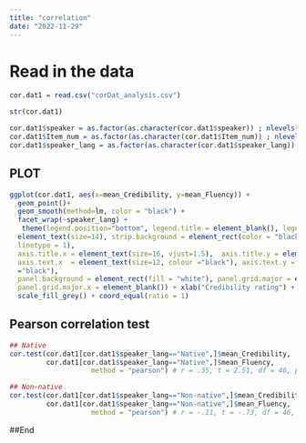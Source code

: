 ---
title: "correlation"
date: "2022-11-29"
---

# Read in the data
```{r}
cor.dat1 = read.csv("corDat_analysis.csv")

str(cor.dat1)

cor.dat1$speaker = as.factor(as.character(cor.dat1$speaker)) ; nlevels(cor.dat1$speaker) # 4 talkers (correct number)
cor.dat1$Item_num = as.factor(as.character(cor.dat1$Item_num)) ; nlevels(cor.dat1$Item_num) # 24 items
cor.dat1$speaker_lang = as.factor(as.character(cor.dat1$speaker_lang)) ; nlevels(cor.dat1$speaker_lang) # 2 levels
```

## PLOT
```{r}
ggplot(cor.dat1, aes(x=mean_Credibility, y=mean_Fluency)) + 
  geom_point()+
  geom_smooth(method=lm, color = "black") +
  facet_wrap(~speaker_lang) +
   theme(legend.position="bottom", legend.title = element_blank(), legend.text=element_text(size=12), strip.text = 
  element_text(size=14), strip.background = element_rect(color = "black", fill = "white",size = 0.8, 
  linetype = 1),
  axis.title.x = element_text(size=16, vjust=1.5),  axis.title.y = element_text(size=16, vjust=1.5), 
  axis.text.x  = element_text(size=12, colour ="black"), axis.text.y = element_text(size=12, colour 
  ="black"), 
  panel.background = element_rect(fill = "white"), panel.grid.major = element_line(colour = "gray"), 
  panel.grid.major.x = element_blank()) + xlab("Credibility rating") + ylab("Fluency rating") +
  scale_fill_grey() + coord_equal(ratio = 1)
```


## Pearson correlation test
```{r}
## Native
cor.test(cor.dat1[cor.dat1$speaker_lang=="Native",]$mean_Credibility, 
         cor.dat1[cor.dat1$speaker_lang=="Native",]$mean_Fluency,
                    method = "pearson") # r = .35, t = 2.51, df = 46, p = .016 *

## Non-native
cor.test(cor.dat1[cor.dat1$speaker_lang=="Non-native",]$mean_Credibility, 
         cor.dat1[cor.dat1$speaker_lang=="Non-native",]$mean_Fluency,
                    method = "pearson") # r = -.11, t = -.73, df = 46, p = .47
```

##End
